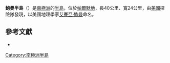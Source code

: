 {{Coord|74|47|S|62|22|W|source:GNIS|display=title}}

'''鮑曼半島'''（{{lang-en|Bowman Peninsula}}）是[[南極洲|南極洲]]的[[半島|半島]]，位於[[帕爾默地|帕爾默地]]，長40公里、寬24公里，由[[美國|美國]]探險隊發現，以美國地理學家[[艾賽亞·鮑曼|艾賽亞·鮑曼]]命名。

== 參考文獻 ==
* {{usgs-gazetteer|id=1776}}

{{Antarctica-geo-stub}}
[[Category:南極洲半島|Category:南極洲半島]]